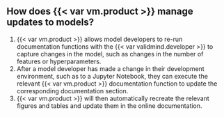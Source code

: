 ## How does {{< var vm.product >}} manage updates to models?

1. {{< var vm.product >}} allows model developers to re-run documentation functions with the {{< var validmind.developer >}} to capture changes in the model, such as changes in the number of features or hyperparameters. 
2. After a model developer has made a change in their development environment, such as to a Jupyter Notebook, they can execute the relevant {{< var vm.product >}} documentation function to update the corresponding documentation section. 
3. {{< var vm.product >}} will then automatically recreate the relevant figures and tables and update them in the online documentation.